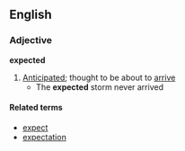 ==English==
===Adjective===
'''expected'''

#[[Anticipated]]; thought to be about to [[arrive]]
#* The '''expected''' storm never arrived

====Related terms====
*[[expect]]
*[[expectation]]